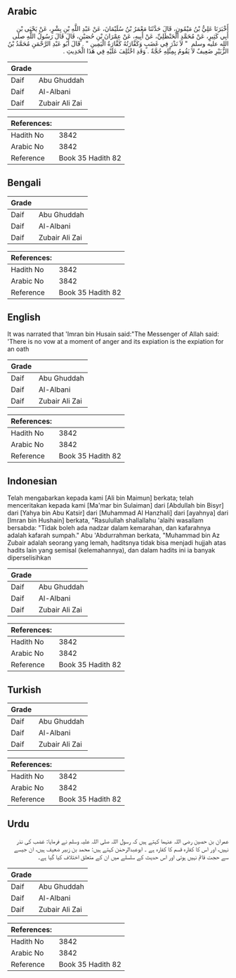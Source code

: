 ## Arabic


<div dir="rtl" lang="ar" style={{fontSize:'larger',backgroundColor:'#f8f9fa',padding:20}}>
أَخْبَرَنَا عَلِيُّ بْنُ مَيْمُونٍ، قَالَ حَدَّثَنَا مَعْمَرُ بْنُ سُلَيْمَانَ، عَنْ عَبْدِ اللَّهِ بْنِ بِشْرٍ، عَنْ يَحْيَى بْنِ أَبِي كَثِيرٍ، عَنْ مُحَمَّدٍ الْحَنْظَلِيِّ، عَنْ أَبِيهِ، عَنْ عِمْرَانَ بْنِ حُصَيْنٍ، قَالَ قَالَ رَسُولُ اللَّهِ صلى الله عليه وسلم ‏ "‏ لاَ نَذْرَ فِي غَضَبٍ وَكَفَّارَتُهُ كَفَّارَةُ الْيَمِينِ ‏"‏ ‏.‏ قَالَ أَبُو عَبْدِ الرَّحْمَنِ مُحَمَّدُ بْنُ الزُّبَيْرِ ضَعِيفٌ لاَ يَقُومُ بِمِثْلِهِ حُجَّةٌ ‏.‏ وَقَدِ اخْتُلِفَ عَلَيْهِ فِي هَذَا الْحَدِيثِ ‏.‏
</div>
<div style={{backgroundColor:'#f8f9fa',padding:20, marginBottom: 10}}><table> <thead> <tr> <th>Grade</th> <th></th> </tr> </thead> <tbody> <tr><td>Daif</td><td>Abu Ghuddah</td></tr><tr><td>Daif</td><td>Al-Albani</td></tr><tr><td>Daif</td><td>Zubair Ali Zai</td></tr></tbody></table><table> <thead> <tr> <th>References:</th> <th></th> </tr> </thead> <tbody><tr><td>Hadith No</td><td>3842</td></tr><tr><td>Arabic No</td><td>3842</td></tr><tr><td>Reference</td><td>Book 35 Hadith 82</td></tr></tbody></table></div>

## Bengali


<div dir="ltr" lang="bn" style={{fontSize:'larger',backgroundColor:'#f8f9fa',padding:20}}>

</div>
<div style={{backgroundColor:'#f8f9fa',padding:20, marginBottom: 10}}><table> <thead> <tr> <th>Grade</th> <th></th> </tr> </thead> <tbody> <tr><td>Daif</td><td>Abu Ghuddah</td></tr><tr><td>Daif</td><td>Al-Albani</td></tr><tr><td>Daif</td><td>Zubair Ali Zai</td></tr></tbody></table><table> <thead> <tr> <th>References:</th> <th></th> </tr> </thead> <tbody><tr><td>Hadith No</td><td>3842</td></tr><tr><td>Arabic No</td><td>3842</td></tr><tr><td>Reference</td><td>Book 35 Hadith 82</td></tr></tbody></table></div>

## English


<div dir="ltr" lang="en" style={{fontSize:'larger',backgroundColor:'#f8f9fa',padding:20}}>
It was narrated that 'Imran bin Husain said:"The Messenger of Allah said: 'There is no vow at a moment of anger and its expiation is the expiation for an oath
</div>
<div style={{backgroundColor:'#f8f9fa',padding:20, marginBottom: 10}}><table> <thead> <tr> <th>Grade</th> <th></th> </tr> </thead> <tbody> <tr><td>Daif</td><td>Abu Ghuddah</td></tr><tr><td>Daif</td><td>Al-Albani</td></tr><tr><td>Daif</td><td>Zubair Ali Zai</td></tr></tbody></table><table> <thead> <tr> <th>References:</th> <th></th> </tr> </thead> <tbody><tr><td>Hadith No</td><td>3842</td></tr><tr><td>Arabic No</td><td>3842</td></tr><tr><td>Reference</td><td>Book 35 Hadith 82</td></tr></tbody></table></div>

## Indonesian


<div dir="ltr" lang="id" style={{fontSize:'larger',backgroundColor:'#f8f9fa',padding:20}}>
Telah mengabarkan kepada kami [Ali bin Maimun] berkata; telah menceritakan kepada kami [Ma'mar bin Sulaiman] dari [Abdullah bin Bisyr] dari [Yahya bin Abu Katsir] dari [Muhammad Al Hanzhali] dari [ayahnya] dari [Imran bin Hushain] berkata, "Rasulullah shallallahu 'alaihi wasallam bersabda: "Tidak boleh ada nadzar dalam kemarahan, dan kafarahnya adalah kafarah sumpah." Abu 'Abdurrahman berkata, "Muhammad bin Az Zubair adalah seorang yang lemah, haditsnya tidak bisa menjadi hujjah atas hadits lain yang semisal (kelemahannya), dan dalam hadits ini ia banyak diperselisihkan
</div>
<div style={{backgroundColor:'#f8f9fa',padding:20, marginBottom: 10}}><table> <thead> <tr> <th>Grade</th> <th></th> </tr> </thead> <tbody> <tr><td>Daif</td><td>Abu Ghuddah</td></tr><tr><td>Daif</td><td>Al-Albani</td></tr><tr><td>Daif</td><td>Zubair Ali Zai</td></tr></tbody></table><table> <thead> <tr> <th>References:</th> <th></th> </tr> </thead> <tbody><tr><td>Hadith No</td><td>3842</td></tr><tr><td>Arabic No</td><td>3842</td></tr><tr><td>Reference</td><td>Book 35 Hadith 82</td></tr></tbody></table></div>

## Turkish


<div dir="ltr" lang="tr" style={{fontSize:'larger',backgroundColor:'#f8f9fa',padding:20}}>

</div>
<div style={{backgroundColor:'#f8f9fa',padding:20, marginBottom: 10}}><table> <thead> <tr> <th>Grade</th> <th></th> </tr> </thead> <tbody> <tr><td>Daif</td><td>Abu Ghuddah</td></tr><tr><td>Daif</td><td>Al-Albani</td></tr><tr><td>Daif</td><td>Zubair Ali Zai</td></tr></tbody></table><table> <thead> <tr> <th>References:</th> <th></th> </tr> </thead> <tbody><tr><td>Hadith No</td><td>3842</td></tr><tr><td>Arabic No</td><td>3842</td></tr><tr><td>Reference</td><td>Book 35 Hadith 82</td></tr></tbody></table></div>

## Urdu


<div dir="rtl" lang="ur" style={{fontSize:'larger',backgroundColor:'#f8f9fa',padding:20}}>
عمران بن حصین رضی اللہ عنہما کہتے ہیں کہ رسول اللہ صلی اللہ علیہ وسلم نے فرمایا: غضب کی نذر نہیں، اور اس کا کفارہ قسم کا کفارہ ہے ۔ ابوعبدالرحمٰن کہتے ہیں: محمد بن زبیر ضعیف ہیں، ان جیسے سے حجت قائم نہیں ہوتی اور اس حدیث کے سلسلے میں ان کے متعلق اختلاف کیا گیا ہے۔
</div>
<div style={{backgroundColor:'#f8f9fa',padding:20, marginBottom: 10}}><table> <thead> <tr> <th>Grade</th> <th></th> </tr> </thead> <tbody> <tr><td>Daif</td><td>Abu Ghuddah</td></tr><tr><td>Daif</td><td>Al-Albani</td></tr><tr><td>Daif</td><td>Zubair Ali Zai</td></tr></tbody></table><table> <thead> <tr> <th>References:</th> <th></th> </tr> </thead> <tbody><tr><td>Hadith No</td><td>3842</td></tr><tr><td>Arabic No</td><td>3842</td></tr><tr><td>Reference</td><td>Book 35 Hadith 82</td></tr></tbody></table></div>